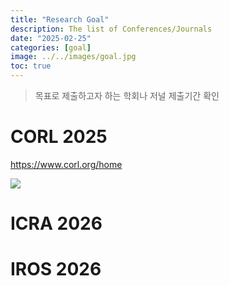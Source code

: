 ```yaml
---
title: "Research Goal"
description: The list of Conferences/Journals
date: "2025-02-25"
categories: [goal]
image: ../../images/goal.jpg
toc: true
---
```


> 목표로 제출하고자 하는 학회나 저널 제출기간 확인

# 


# CORL 2025

[https://www.corl.org/home](https://www.corl.org/home)

![](../../images/2025-02-25-conferences/image-20250223094733838.png)

# ICRA 2026

[]()


# IROS 2026
